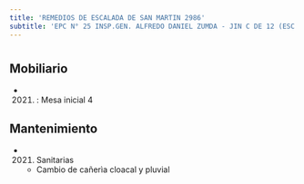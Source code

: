 ```yaml
---
title: 'REMEDIOS DE ESCALADA DE SAN MARTIN 2986'
subtitle: 'EPC N° 25 INSP.GEN. ALFREDO DANIEL ZUMDA - JIN C DE 12 (ESC. PRIM. Nº 11 DE 12)'
---
```


#


## Mobiliario

*  (2021) : Mesa inicial 4 





## Mantenimiento

*  (2021) Sanitarias 
    + Cambio de cañerìa cloacal y pluvial



